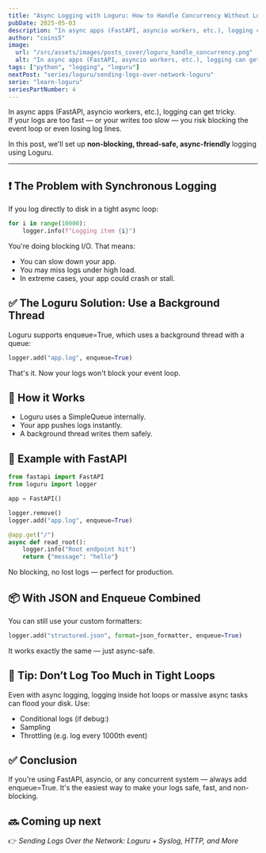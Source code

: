 ```yaml
---
title: "Async Logging with Loguru: How to Handle Concurrency Without Losing Logs"
pubDate: 2025-05-03
description: "In async apps (FastAPI, asyncio workers, etc.), logging can get tricky."
author: "coins5"
image:
  url: "/src/assets/images/posts_cover/loguru_handle_concurrency.png"
  alt: "In async apps (FastAPI, asyncio workers, etc.), logging can get tricky."
tags: ["python", "logging", "loguru"]
nextPost: "series/loguru/sending-logs-over-network-loguru"
serie: "learn-loguru"
seriesPartNumber: 4
---
```


In async apps (FastAPI, asyncio workers, etc.), logging can get tricky.  
If your logs are too fast — or your writes too slow — you risk blocking the event loop or even losing log lines.

In this post, we'll set up **non-blocking, thread-safe, async-friendly** logging using Loguru.

---

## ❗ The Problem with Synchronous Logging

If you log directly to disk in a tight async loop:

```python
for i in range(10000):
    logger.info(f"Logging item {i}")
```

You're doing blocking I/O. That means:

- You can slow down your app.
- You may miss logs under high load.
- In extreme cases, your app could crash or stall.

## ✅ The Loguru Solution: Use a Background Thread

Loguru supports enqueue=True, which uses a background thread with a queue:

```python
logger.add("app.log", enqueue=True)
```

That's it. Now your logs won't block your event loop.

## 🔬 How it Works

- Loguru uses a SimpleQueue internally.
- Your app pushes logs instantly.
- A background thread writes them safely.

## 🧪 Example with FastAPI

```python
from fastapi import FastAPI
from loguru import logger

app = FastAPI()

logger.remove()
logger.add("app.log", enqueue=True)

@app.get("/")
async def read_root():
    logger.info("Root endpoint hit")
    return {"message": "hello"}

```

No blocking, no lost logs — perfect for production.

## 📦 With JSON and Enqueue Combined

You can still use your custom formatters:

```python
logger.add("structured.json", format=json_formatter, enqueue=True)
```

It works exactly the same — just async-safe.

## 🧠 Tip: Don’t Log Too Much in Tight Loops

Even with async logging, logging inside hot loops or massive async tasks can flood your disk. Use:

- Conditional logs (if debug:)
- Sampling
- Throttling (e.g. log every 1000th event)

## ✅ Conclusion

If you're using FastAPI, asyncio, or any concurrent system — always add enqueue=True.
It's the easiest way to make your logs safe, fast, and non-blocking.

## 🔜 Coming up next

👉 _Sending Logs Over the Network: Loguru + Syslog, HTTP, and More_
